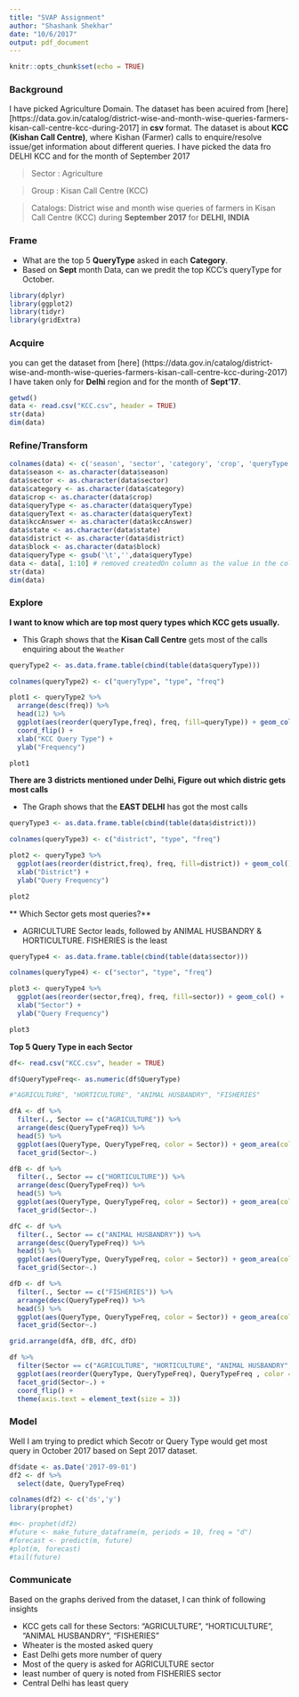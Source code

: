 ```yaml
---
title: "SVAP Assignment"
author: "Shashank Shekhar"
date: "10/6/2017"
output: pdf_document
---
```


```r
knitr::opts_chunk$set(echo = TRUE)
```
### Background

I have picked Agriculture Domain. The dataset has been acuired from [here] [https://data.gov.in/catalog/district-wise-and-month-wise-queries-farmers-kisan-call-centre-kcc-during-2017] in **csv** format. The dataset is about **KCC (Kishan Call Centre)**, where Kishan (Farmer) calls to enquire/resolve issue/get information about different queries. I have picked the data fro DELHI KCC and for the month of September 2017

> Sector  : Agriculture

> Group   : Kisan Call Centre (KCC)

> Catalogs: District wise and month wise queries of farmers in Kisan Call Centre (KCC) during **September 2017** for **DELHI, INDIA**



### Frame

  - What are the top 5 **QueryType** asked in each **Category**.
  - Based on **Sept** month Data, can we predit the top KCC's queryType for October.
  
```r
library(dplyr)
library(ggplot2)
library(tidyr)
library(gridExtra)
```
### Acquire
  you can get the dataset from [here] (https://data.gov.in/catalog/district-wise-and-month-wise-queries-farmers-kisan-call-centre-kcc-during-2017)
  I have taken only for **Delhi** region and for the month of **Sept'17**.
  
```r
getwd()
data <- read.csv("KCC.csv", header = TRUE)
str(data)
dim(data)
```

### Refine/Transform
```r
colnames(data) <- c('season', 'sector', 'category', 'crop', 'queryType', 'queryText', 'kccAnswer', 'state', 'district', 'block', 'createdOn')
data$season <- as.character(data$season)
data$sector <- as.character(data$sector)
data$category <- as.character(data$category)
data$crop <- as.character(data$crop)
data$queryType <- as.character(data$queryType)
data$queryText <- as.character(data$queryText)
data$kccAnswer <- as.character(data$kccAnswer)
data$state <- as.character(data$state)
data$district <- as.character(data$district)
data$block <- as.character(data$block)
data$queryType <- gsub('\t','',data$queryType)
data <- data[, 1:10] # removed createdOn column as the value in the column doesn't make sense. Also, my time frame is only for Sept'17
str(data)
dim(data)
```

### Explore

**I want to know which are top most query types which KCC gets usually.**

- This Graph shows that the **Kisan Call Centre** gets most of the calls enquiring about the `Weather`
```r
queryType2 <- as.data.frame.table(cbind(table(data$queryType)))

colnames(queryType2) <- c("queryType", "type", "freq")

plot1 <- queryType2 %>%
  arrange(desc(freq)) %>%
  head(12) %>% 
  ggplot(aes(reorder(queryType,freq), freq, fill=queryType)) + geom_col() + 
  coord_flip() + 
  xlab("KCC Query Type") + 
  ylab("Frequency")

plot1
```


**There are 3 districts mentioned under Delhi, Figure out which distric gets most calls**

- The Graph shows that the **EAST DELHI** has got the most calls

```r
queryType3 <- as.data.frame.table(cbind(table(data$district)))

colnames(queryType3) <- c("district", "type", "freq")

plot2 <- queryType3 %>%
  ggplot(aes(reorder(district,freq), freq, fill=district)) + geom_col() +
  xlab("District") + 
  ylab("Query Frequency")

plot2
```

** Which Sector gets most queries?**

- AGRICULTURE Sector leads, followed by ANIMAL HUSBANDRY & HORTICULTURE. FISHERIES is the least


```r
queryType4 <- as.data.frame.table(cbind(table(data$sector)))

colnames(queryType4) <- c("sector", "type", "freq")

plot3 <- queryType4 %>%
  ggplot(aes(reorder(sector,freq), freq, fill=sector)) + geom_col() +
  xlab("Sector") + 
  ylab("Query Frequency")

plot3

```

**Top 5 Query Type in each Sector**

```r
df<- read.csv("KCC.csv", header = TRUE)

df$QueryTypeFreq<- as.numeric(df$QueryType)

#"AGRICULTURE", "HORTICULTURE", "ANIMAL HUSBANDRY", "FISHERIES"

dfA <- df %>% 
  filter(., Sector == c("AGRICULTURE")) %>%
  arrange(desc(QueryTypeFreq)) %>%
  head(5) %>% 
  ggplot(aes(QueryType, QueryTypeFreq, color = Sector)) + geom_area(color='blue') + 
  facet_grid(Sector~.)

dfB <- df %>% 
  filter(., Sector == c("HORTICULTURE")) %>%
  arrange(desc(QueryTypeFreq)) %>%
  head(5) %>% 
  ggplot(aes(QueryType, QueryTypeFreq, color = Sector)) + geom_area(color='blue') + 
  facet_grid(Sector~.)

dfC <- df %>% 
  filter(., Sector == c("ANIMAL HUSBANDRY")) %>%
  arrange(desc(QueryTypeFreq)) %>%
  head(5) %>% 
  ggplot(aes(QueryType, QueryTypeFreq, color = Sector)) + geom_area(color='blue') + 
  facet_grid(Sector~.)

dfD <- df %>% 
  filter(., Sector == c("FISHERIES")) %>%
  arrange(desc(QueryTypeFreq)) %>%
  head(5) %>% 
  ggplot(aes(QueryType, QueryTypeFreq, color = Sector)) + geom_area(color='blue') + 
  facet_grid(Sector~.)

grid.arrange(dfA, dfB, dfC, dfD)

df %>% 
  filter(Sector == c("AGRICULTURE", "HORTICULTURE", "ANIMAL HUSBANDRY", "FISHERIES")) %>%
  ggplot(aes(reorder(QueryType, QueryTypeFreq), QueryTypeFreq , color = Sector)) + geom_area() +
  facet_grid(Sector~.) +
  coord_flip() +
  theme(axis.text = element_text(size = 3))


```




### Model

Well I am trying to predict which Secotr or Query Type would get most query in October 2017 based on Sept 2017 dataset.

```r
df$date <- as.Date('2017-09-01')
df2 <- df %>% 
  select(date, QueryTypeFreq)

colnames(df2) <- c('ds','y')
library(prophet)

#m<- prophet(df2)
#future <- make_future_dataframe(m, periods = 10, freq = "d")
#forecast <- predict(m, future)
#plot(m, forecast)
#tail(future)


```



### Communicate

Based on the graphs derived from the dataset, I can think of following insights

- KCC gets call for these Sectors: "AGRICULTURE", "HORTICULTURE", "ANIMAL HUSBANDRY", "FISHERIES"
- Wheater is the mosted asked query
- East Delhi gets more number of query
- Most of the query is asked for AGRICULTURE sector
- least number of query is noted from FISHERIES sector
- Central Delhi has least query